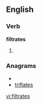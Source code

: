 
==English==

===Verb===
'''filtrates'''

# {{third-person singular of|[[filtrate]]}}

===Anagrams===
* {{alphagram|aefilrstt}}
* [[triflates#English|triflates]]


[[vi:filtrates]]
